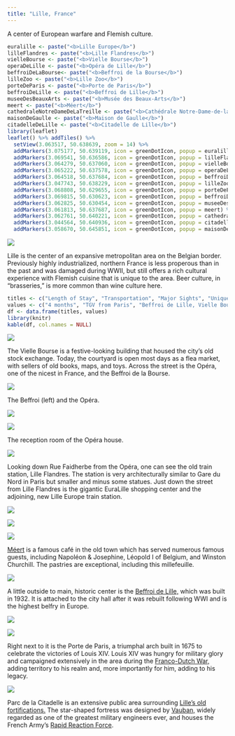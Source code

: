 ```yaml
---
title: "Lille, France"
---
```


A center of European warfare and Flemish culture.

```r
euralille <- paste("<b>Lille Europe</b>")
lilleFlandres <- paste("<b>Lille Flandres</b>")
vielleBourse <- paste("<b>Vielle Bourse</b>")
operaDeLille <- paste("<b>Opéra de Lille</b>")
beffroiDeLaBourse<- paste("<b>Beffroi de la Bourse</b>")
lilleZoo <- paste("<b>Lille Zoo</b>")
porteDeParis <- paste("<b>Porte de Paris</b>")
beffroiDeLille <- paste("<b>Beffroi de Lille</b>")
museeDesBeauxArts <- paste("<b>Musée des Beaux-Arts</b>")
meert <- paste("<b>Méert</b>")
cathedraleNotreDameDeLaTreille <- paste("<b>Cathédrale Notre-Dame-de-la-Treille</b>")
maisonDeGaulle <- paste("<b>Maison de Gaulle</b>")
citadelleDeLille <- paste("<b>Citadelle de Lille</b>")
library(leaflet)
leaflet() %>% addTiles() %>%
  setView(3.063517, 50.638639, zoom = 14) %>%
  addMarkers(3.075177, 50.639119, icon = greenDotIcon, popup = euralille) %>% # Lille Europe
  addMarkers(3.069541, 50.636586, icon = greenDotIcon, popup = lilleFlandres) %>%  # Lille Flandres
  addMarkers(3.064279, 50.637060, icon = greenDotIcon, popup = vielleBourse) %>%  # Vielle Bourse
  addMarkers(3.065222, 50.637578, icon = greenDotIcon, popup = operaDeLille) %>%  # Opéra de Lille
  addMarkers(3.064518, 50.637684, icon = greenDotIcon, popup = beffroiDeLaBourse) %>%  # Beffroi de la Bourse
  addMarkers(3.047743, 50.638229, icon = greenDotIcon, popup = lilleZoo) %>%  # Lille Zoo
  addMarkers(3.068808, 50.629655, icon = greenDotIcon, popup = porteDeParis) %>%  # Porte de Paris
  addMarkers(3.069815, 50.630623, icon = greenDotIcon, popup = beffroiDeLille) %>%  # Beffroi de Lille
  addMarkers(3.062825, 50.630454, icon = greenDotIcon, popup = museeDesBeauxArts) %>% # Musée des Beaux-Arts
  addMarkers(3.061813, 50.637687, icon = greenDotIcon, popup = meert) %>% # Méert
  addMarkers(3.062761, 50.640221, icon = greenDotIcon, popup = cathedraleNotreDameDeLaTreille) %>% # Cathédrale Notre-Dame-de-la-Treille
  addMarkers(3.044564, 50.640936, icon = greenDotIcon, popup = citadelleDeLille) %>% # Citadelle de Lille
  addMarkers(3.058670, 50.645851, icon = greenDotIcon, popup = maisonDeGaulle) # Maison de Gaulle

```
![](images/Lille/lille7.png)

Lille is the center of an expansive metropolitan area on the Belgian border. Previously highly industrialized, northern France is less properous than in the past and was damaged during WWII, but still offers a rich cultural experience with Flemish cuisine that is unique to the area. Beer culture, in "brasseries," is more common than wine culture here. 

```r
titles <- c("Length of Stay", "Transportation", "Major Sights", "Unique Foods", "Restaurant Recommendations")
values <- c("4 months", "TGV from Paris", "Beffroi de Lille, Vielle Bourse, Opéra de Lille", "Gaufres fourrées", "Méert")
df <- data.frame(titles, values)
library(knitr)
kable(df, col.names = NULL)
```

![](images/Lille/lille19.png)

The Vielle Bourse is a festive-looking building that housed the city's old stock exchange. Today, the courtyard is open most days as a flea market, with sellers of old books, maps, and toys. Across the street is the Opéra, one of the nicest in France, and the Beffroi de la Bourse.

![](images/Lille/lille12.png)

The Beffroi (left) and the Opéra.

![](images/Lille/lille10.png)

![](images/Lille/lille20.png)

The reception room of the Opéra house.

![](images/Lille/lille8.png)

Looking down Rue Faidherbe from the Opéra, one can see the old train station, Lille Flandres. The station is very architecturally similar to Gare du Nord in Paris but smaller and minus some statues. Just down the street from Lille Flandres is the gigantic EuraLille shopping center and the adjoining, new Lille Europe train station.

![](images/Lille/lille6.png)

![](images/Lille/lille21.png)

![](images/Lille/lille5.png)

[Méert](https://www.meert.fr/en/) is a famous café in the old town which has served numerous famous guests, including Napoléon & Josephine, Léopold I of Belgium, and Winston Churchill. The pastries are exceptional, including this millefeuille. 


![](images/Lille/lille13.png)

A little outside to main, historic center is the [Beffroi de Lille, ](https://fr.wikipedia.org/wiki/Beffroi_de_l%27H%C3%B4tel_de_ville_de_Lille) which was built in 1932. It is attached to the city hall after it was rebuilt following WWI and is the highest belfry in Europe. 

![](images/Lille/lille16.png)

![](images/Lille/lille14.png)

Right next to it is the Porte de Paris, a triumphal arch built in 1675 to celebrate the victories of Louis XIV. Louis XIV was hungry for military glory and campaigned extensively in the area during the [Franco-Dutch War,](https://en.wikipedia.org/wiki/Franco-Dutch_War) adding territory to his realm and, more importantly for him, adding to his legacy.

![](images/Lille/lille18.png)

Parc de la Citadelle is an extensive public area surrounding [Lille's old fortifications.](https://en.wikipedia.org/wiki/Citadel_of_Lille) The star-shaped fortress was designed by [Vauban,](https://en.wikipedia.org/wiki/S%C3%A9bastien_Le_Prestre_de_Vauban) widely regarded as one of the greatest military engineers ever, and houses the French Army's [Rapid Reaction Force](https://en.wikipedia.org/wiki/Rapid_Reaction_Corps_%E2%80%93_France).